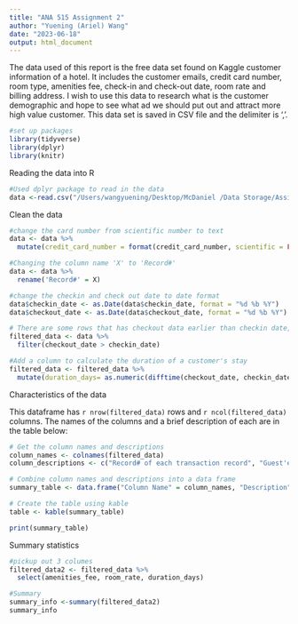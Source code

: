 ```yaml
---
title: "ANA 515 Assignment 2"
author: "Yuening (Ariel) Wang"
date: "2023-06-18"
output: html_document
---
```

The data used of this report is the free data set found on Kaggle customer information of a hotel. It includes the customer emails, credit card number, room type, amenities fee, check-in and check-out date, room rate and billing address. I wish to use this data to research what is the customer demographic and hope to see what ad we should put out and attract more high value customer. This data set is saved in CSV file and the delimiter is ‘,’. 


```r
#set up packages
library(tidyverse)
library(dplyr)
library(knitr)
```
Reading the data into R
```r
#Used dplyr package to read in the data
data <-read.csv("/Users/wangyuening/Desktop/McDaniel /Data Storage/Assignment 2/hotel_guests_dataset.csv")

```
Clean the data
```r
#change the card number from scientific number to text
data <- data %>%
  mutate(credit_card_number = format(credit_card_number, scientific = FALSE))
```
```r
#Changing the column name 'X' to 'Record#' 
data <- data %>%
  rename('Record#' = X)
```
```r
#change the checkin and check out date to date format
data$checkin_date <- as.Date(data$checkin_date, format = "%d %b %Y")
data$checkout_date <- as.Date(data$checkout_date, format = "%d %b %Y")
```

```r
# There are some rows that has checkout data earlier than checkin date, which is not righ, so we need to filtered out the rows that the checkout_data is earlier than checkin_data
filtered_data <- data %>%
  filter(checkout_date > checkin_date)
```
```r
#Add a column to calculate the duration of a customer's stay
filtered_data <- filtered_data %>%
  mutate(duration_days= as.numeric(difftime(checkout_date, checkin_date, units = "days")))
```

Characteristics of the data

This dataframe has `r nrow(filtered_data)` rows and `r ncol(filtered_data)` columns. The names of the columns and a brief description of each are in the table below:

```r
# Get the column names and descriptions
column_names <- colnames(filtered_data)
column_descriptions <- c("Record# of each transaction record", "Guest'eamil", "whether the cusotmer has rewards point","What room did the customer stayed","Whether customer has amenities fee","Checkin data for this transaction","Checkout data for this transaction","Room rate for each customer","The billing address of the customer","The credit card number of the customer","how many days the customer stayed")  # Provide descriptions for each column

# Combine column names and descriptions into a data frame
summary_table <- data.frame("Column Name" = column_names, "Description" = column_descriptions)

# Create the table using kable
table <- kable(summary_table)

print(summary_table)
```
Summary statistics
```r
#pickup out 3 columes
filtered_data2 <- filtered_data %>%
  select(amenities_fee, room_rate, duration_days)
```
```r
#Summary 
summary_info <-summary(filtered_data2)
summary_info
```
